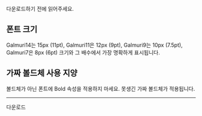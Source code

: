 다운로드하기 전에 읽어주세요.

## 폰트 크기

Galmuri14는 15px (11pt), Galmuri11은 12px (9pt), Galmuri9는 10px (7.5pt), Galmuri7은 8px (6pt) 크기와 그 배수에서 가장 명확하게 표시됩니다.

## 가짜 볼드체 사용 지양

볼드체가 아닌 폰트에 Bold 속성을 적용하지 마세요. 못생긴 가짜 볼드체가 적용됩니다.

---

다운로드

<Downloads />
